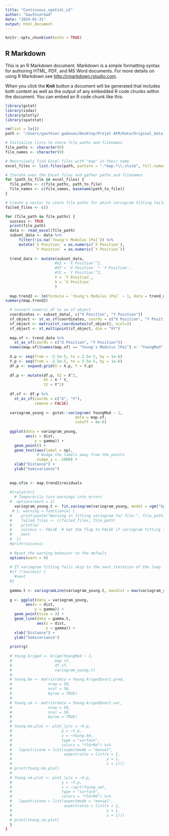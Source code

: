 ```yaml
---
title: "Continuous_spatial_v2"
author: "GauthierGad"
date: "2024-01-31"
output: html_document
---
```


```r
knitr::opts_chunk$set(echo = TRUE)
```

## R Markdown

This is an R Markdown document. Markdown is a simple formatting syntax for authoring HTML, PDF, and MS Word documents. For more details on using R Markdown see <http://rmarkdown.rstudio.com>.

When you click the **Knit** button a document will be generated that includes both content as well as the output of any embedded R code chunks within the document. You can embed an R code chunk like this:

```r
library(gstat)
library(isdas)
library(plotly)
library(spatstat)
```


```r
rm(list = ls())
path <- "/Users/gauthier.gadouas/Desktop/Projet AFM/Data/Original_data_threshold"

# Initialize lists to store file paths and filenames
file_paths <- character(0)
file_names <- character(0)

# Recursively find Excel files with "map" in their name
excel_files <- list.files(path, pattern = ".*map.*\\.xlsx$", full.names = TRUE, recursive = TRUE)

# Iterate over the Excel files and gather paths and filenames
for (path_to_file in excel_files) {
  file_paths <- c(file_paths, path_to_file)
  file_names <- c(file_names, basename(path_to_file))
}

# Create a vector to store file paths for which variogram fitting failed
failed_files <- c()

for (file_path in file_paths) {
  success <- TRUE
  print(file_path)
  data <- read_excel(file_path)
  subset_data <- data %>%
      filter(!is.na(`Young's Modulus [Pa]`)) %>%
      mutate(`X Position` = as.numeric(`X Position`),
             `Y Position` = as.numeric(`Y Position`))
  
  trend_data <- mutate(subset_data, 
                      #X2 = `X Position`^2, 
                      #XY = `X Position` * `Y Position`,
                      #Y2 = `Y Position`^2,
                      Y = `Y Position`,
                      X = `X Position`
                      )
  
  map.trend2 <- lm(formula = `Young's Modulus [Pa]` ~ 1, data = trend_data) #X2 + Y2 + XY + X + Y, data = trend_data)
summary(map.trend2)

  # Convert numeric_df to an sf object
  coordinates <- subset_data[, c("X Position", "Y Position")]
  sf_object <- st_as_sf(coordinates, coords = c("X Position", "Y Position"))
  sf_object <- matrix(st_coordinates(sf_object), ncol=2)
  sf_object <- st_multipoint(sf_object, dim = "XY")
  
  map.sf <- trend_data %>%
    st_as_sf(coords = c("X Position", "Y Position"))
  names(map.sf)[names(map.sf) == "Young's Modulus [Pa]"] <- "YoungMod"
  
  X.p <- seq(from = -2.5e-5, to = 2.5e-5, by = 1e-6)
  Y.p <- seq(from = -2.5e-5, to = 2.5e-5, by = 1e-6)
  df.p <- expand.grid(X = X.p, Y = Y.p)
  
  df.p <- mutate(df.p, X2 = X^2, 
                 XY = X * Y, 
                 Y2 = Y^2)
  
  df.sf <- df.p %>%
    st_as_sf(coords = c("X", "Y"),
             remove = FALSE)
  
  variogram_young <- gstat::variogram( YoungMod ~ 1,
                               data = map.sf,
                               cutoff = 8e-6)
  
  ggplot(data = variogram_young, 
         aes(x = dist, 
             y = gamma)) +
    geom_point() + 
    geom_text(aes(label = np), 
              # Nudge the labels away from the points
              nudge_y = -1000) +
    xlab("Distance") +
    ylab("Semivariance")
  
  
  map.sf$e <- map.trend2$residuals
  
  #tryCatch({
    # Temporarily turn warnings into errors
  #  options(warn = 2)
    variogram_young.t <- fit.variogram(variogram_young, model = vgm("Sph", "Exp", "Gau", "Wav", "Lin"), fit.method = 1)
   # }, warning = function(w) {
  #    print(paste("Warning in fitting variogram for file:", file_path))
  #    failed_files <- c(failed_files, file_path)
  #    print(w)
  #    success <- FALSE  # Set the flag to FALSE if variogram fitting fails
  #    next
  #  })
  #print(success)
  
  # Reset the warning behavior to the default
  options(warn = 0)
  
  # If variogram fitting fails skip to the next iteration of the loop. If not, continue
  #if (!success) {
    #next
  #}
  
  gamma.t <- variogramLine(variogram_young.t, maxdist = max(variogram_young$dist))
  
  g <- ggplot(data = variogram_young,
         aes(x = dist, 
             y = gamma)) +
    geom_point(size = 3) + 
    geom_line(data = gamma.t,
              aes(x = dist, 
                  y = gamma)) +
    xlab("Distance") + 
    ylab("Semivariance")
  
  print(g)
  
  # Young.kriged <- krige(YoungMod ~ 1,
  #                   map.sf, 
  #                   df.sf, 
  #                   variogram_young.t)
  # 
  # Young.km <- matrix(data = Young.kriged$var1.pred,
  #                nrow = 50,
  #                ncol = 50, 
  #                byrow = TRUE)
  # 
  # Young.sm <- matrix(data = Young.kriged$var1.var,
  #                nrow = 50,
  #                ncol = 50, 
  #                byrow = TRUE)
  # 
  # Young.km.plot <- plot_ly(x = ~X.p,
  #                      y = ~Y.p, 
  #                      z = ~Young.km, 
  #                      type = "surface", 
  #                      colors = "YlOrRd") %>% 
  #   layout(scene = list(aspectmode = "manual", 
  #                       aspectratio = list(x = 1,
  #                                          y = 1,
  #                                          z = 1)))
  # print(Young.km.plot)
  # 
  # Young.sm.plot <- plot_ly(x = ~X.p, 
  #                      y = ~Y.p,
  #                      z = ~sqrt(Young.sm), 
  #                      type = "surface", 
  #                      colors = "YlOrRd") %>% 
  #   layout(scene = list(aspectmode = "manual",
  #                       aspectratio = list(x = 1, 
  #                                          y = 1, 
  #                                          z = 1)))
  # print(Young.sm.plot)
  }
}
```